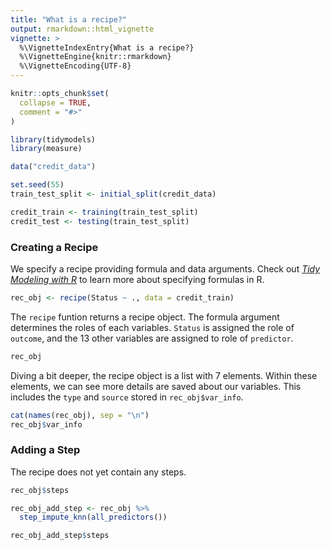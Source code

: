```yaml
---
title: "What is a recipe?"
output: rmarkdown::html_vignette
vignette: >
  %\VignetteIndexEntry{What is a recipe?}
  %\VignetteEngine{knitr::rmarkdown}
  %\VignetteEncoding{UTF-8}
---
```


```r
knitr::opts_chunk$set(
  collapse = TRUE,
  comment = "#>"
)
```

```r
library(tidymodels)
library(measure)
```


```r
data("credit_data")

set.seed(55)
train_test_split <- initial_split(credit_data)

credit_train <- training(train_test_split)
credit_test <- testing(train_test_split)
```

### Creating a Recipe

We specify a recipe providing formula and data arguments. Check out [*Tidy Modeling with R*](https://www.tmwr.org/base-r.html) to learn more about specifying formulas in R.

```r
rec_obj <- recipe(Status ~ ., data = credit_train)
```

The `recipe` funtion returns a recipe object. The formula argument determines the roles of each variables. `Status` is assigned the role of `outcome`, and the 13  other variables are assigned to role of `predictor`.

```r
rec_obj
```

Diving a bit deeper, the recipe object is a list with 7 elements. Within these elements, we can see more details are saved about our variables. This includes the `type` and `source` stored in `rec_obj$var_info`.

```r
cat(names(rec_obj), sep = "\n")
rec_obj$var_info
```

### Adding a Step

The recipe does not yet contain any steps.

```r
rec_obj$steps

rec_obj_add_step <- rec_obj %>%
  step_impute_knn(all_predictors())

rec_obj_add_step$steps
```

